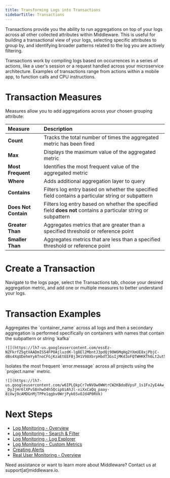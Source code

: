 ```yaml
---
title: Transforming Logs into Transactions
sidebarTitle: Transactions
---
```


Transactions provide you the ability to run aggregations on top of your logs across all other collected attributes within Middleware. This is useful for building a transactional view of your logs, selecting specific attributes to group by, and identifying broader patterns related to the log you are actively filtering. 

Transactions work by compiling logs based on occurrences in a series of actions, like a user's session or a request handled across your microservice architecture. Examples of transactions range from actions within a mobile app, to function calls and CPU instructions.

# Transaction Measures

Measures allow you to add aggregations across your chosen grouping attribute:

| __Measure__          | __Description__ |
| :----------          | :-------------- |
| __Count__            | Tracks the total number of times the aggregated metric has been fired |
| __Max__              | Displays the maximum value of the aggregated metric |
| __Most Frequent__    | Identifies the most frequent value of the aggregated metric |
| __Where__            | Adds additional aggregation layer to query |         
| __Contains__         | Filters log entry based on whether the specified field contains a particular string or subpattern |
| __Does Not Contain__ | Filters log entry based on whether the specified field __does not__ contains a particular string or subpattern |
| __Greater Than__     | Aggregates metrics that are greater than a specified threshold or reference point |
| __Smaller Than__     | Aggregates metrics that are less than a specified threshold or reference point |

# Create a Transaction

Navigate to the logs page, select the Transactions tab, choose your desired aggregation metric, and add one or multiple measures to better understand your logs.

# Transaction Examples

<Tabs>
  <Tab title="Container Name">
    Aggregates the `container_name` across all logs and then a secondary aggregation is performed specifically on containers with names that contain the subpattern or string `kafka`

    ![](https://lh7-us.googleusercontent.com/essEz-NZFkrfZ5gtVAADmIS54FPOAjluzdK-lg8El2MbntJ3pdQj90W6MqHg2YXmUE8xjPbjC-dBs4XqUDehmYyATnoCFGjKzaEtEEF8j3H1V98XbrpHbdT3GsIjMKd3oFQTWHKKTh6Lt2ut5JVwcBs)
  </Tab>
  <Tab title="Error Messages">
    Isolates the most frequent `error.message` across all projects using the `project.name` metric.

    ![](https://lh7-us.googleusercontent.com/w6IPLQkpCr7eNVOw0WWtrCW2KBdoBVpsF_1s1Fx2yE4Aw_A6iz4LfK5wH_DtD4-_DyJjHr6lXPvS8nhwO4h5QcipUiAhJl-xiXxCaQq_paay-8iVwj9cAMDGnMjTPPe1qgbv0WrjPyk6SvOJd4P0RVk)
  </Tab>
  <Tab title="Example #3">
    
  </Tab>
</Tabs>

# Next Steps 

- [Log Monitoring - Overview]()
- [Log Monitoring - Search & Filter]()
- [Log Monitoring - Log Explorer]()
- [Log Monitoring - Custom Metrics]()
- [Creating Alerts]()
- [Real User Monitoring - Overview]()

<Note> Need assistance or want to learn more about Middleware? Contact us at support[at]middleware.io. </Note>